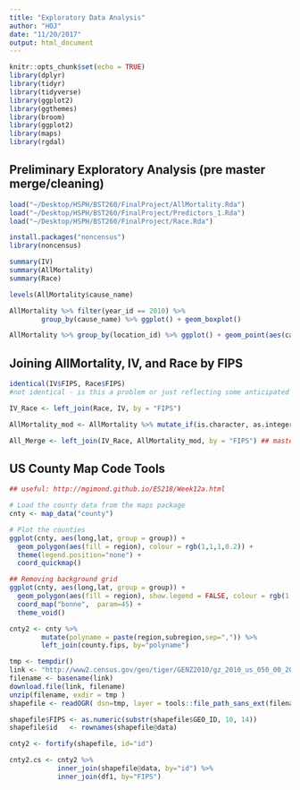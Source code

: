 ```yaml
---
title: "Exploratory Data Analysis"
author: "HOJ"
date: "11/20/2017"
output: html_document
---
```


```r
knitr::opts_chunk$set(echo = TRUE)
library(dplyr)
library(tidyr)
library(tidyverse)
library(ggplot2)
library(ggthemes)
library(broom)
library(ggplot2)
library(maps)
library(rgdal)
```

## Preliminary Exploratory Analysis (pre master merge/cleaning)

```r
load("~/Desktop/HSPH/BST260/FinalProject/AllMortality.Rda")
load("~/Desktop/HSPH/BST260/FinalProject/Predictors_1.Rda")
load("~/Desktop/HSPH/BST260/FinalProject/Race.Rda")

install.packages("noncensus")
library(noncensus)

summary(IV)
summary(AllMortality)
summary(Race)

levels(AllMortality$cause_name)

AllMortality %>% filter(year_id == 2010) %>%
        group_by(cause_name) %>% ggplot() + geom_boxplot()

AllMortality %>% group_by(location_id) %>% ggplot() + geom_point(aes(cause_name, lower))
```

## Joining AllMortality, IV, and Race by FIPS
```r
identical(IV$FIPS, Race$FIPS) 
#not identical - is this a problem or just reflecting some anticipated missingness? 

IV_Race <- left_join(Race, IV, by = "FIPS")

AllMortality_mod <- AllMortality %>% mutate_if(is.character, as.integer) ## changing FIPS to integer object class to be able to merge

All_Merge <- left_join(IV_Race, AllMortality_mod, by = "FIPS") ## master data set with all covariates/outcomes 
```

## US County Map Code Tools
```r
## useful: http://mgimond.github.io/ES218/Week12a.html

# Load the county data from the maps package
cnty <- map_data("county")

# Plot the counties
ggplot(cnty, aes(long,lat, group = group)) + 
  geom_polygon(aes(fill = region), colour = rgb(1,1,1,0.2)) + 
  theme(legend.position="none") +
  coord_quickmap()

## Removing background grid
ggplot(cnty, aes(long,lat, group = group)) + 
  geom_polygon(aes(fill = region), show.legend = FALSE, colour = rgb(1,1,1,0.2)) + 
  coord_map("bonne",  param=45) +
  theme_void()

cnty2 <- cnty %>%
        mutate(polyname = paste(region,subregion,sep=",")) %>%
        left_join(county.fips, by="polyname")

tmp <- tempdir()
link <- "http://www2.census.gov/geo/tiger/GENZ2010/gz_2010_us_050_00_20m.zip"
filename <- basename(link)
download.file(link, filename)
unzip(filename, exdir = tmp )
shapefile <- readOGR( dsn=tmp, layer = tools::file_path_sans_ext(filename) )

shapefile$FIPS <- as.numeric(substr(shapefile$GEO_ID, 10, 14))
shapefile$id   <- rownames(shapefile@data)

cnty2 <- fortify(shapefile, id="id")

cnty2.cs <- cnty2 %>%
            inner_join(shapefile@data, by="id") %>%
            inner_join(df1, by="FIPS")
```
